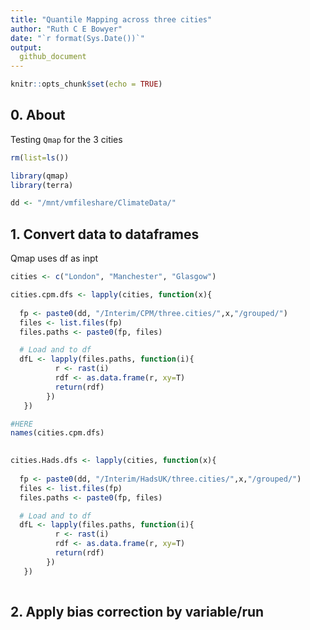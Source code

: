 ```yaml
---
title: "Quantile Mapping across three cities"
author: "Ruth C E Bowyer"
date: "`r format(Sys.Date())`"
output:
  github_document
---
```


```r
knitr::opts_chunk$set(echo = TRUE)
```


## 0. About

Testing `Qmap` for the 3 cities 

```r
rm(list=ls())

library(qmap)
library(terra)

dd <- "/mnt/vmfileshare/ClimateData/"

```

## 1. Convert data to dataframes

Qmap uses df as inpt 

```r

cities <- c("London", "Manchester", "Glasgow")

cities.cpm.dfs <- lapply(cities, function(x){
  
  fp <- paste0(dd, "/Interim/CPM/three.cities/",x,"/grouped/")
  files <- list.files(fp)
  files.paths <- paste0(fp, files)

  # Load and to df
  dfL <- lapply(files.paths, function(i){
          r <- rast(i)
          rdf <- as.data.frame(r, xy=T) 
          return(rdf)
        }) 
   })

#HERE
names(cities.cpm.dfs)
   

cities.Hads.dfs <- lapply(cities, function(x){
  
  fp <- paste0(dd, "/Interim/HadsUK/three.cities/",x,"/grouped/")
  files <- list.files(fp)
  files.paths <- paste0(fp, files)

  # Load and to df
  dfL <- lapply(files.paths, function(i){
          r <- rast(i)
          rdf <- as.data.frame(r, xy=T) 
          return(rdf)
        }) 
   })
   

```

## 2. Apply bias correction by variable/run 

```r

```

